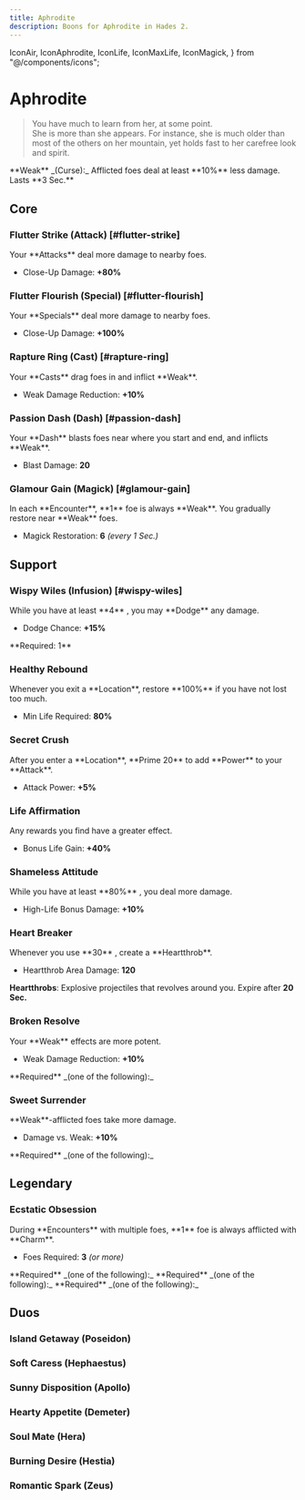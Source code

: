 ```yaml
---
title: Aphrodite
description: Boons for Aphrodite in Hades 2.
---
```


  IconAir,
  IconAphrodite,
  IconLife,
  IconMaxLife,
  IconMagick,
} from "@/components/icons";


# <IconAphrodite className="mb-2" /> Aphrodite

> You have much to learn from her, at some point.\
> She is more than she appears. For instance, she is much older than most of the
> others on her mountain, yet holds fast to her carefree look and spirit.

<Box className="mt-4">
  **Weak** _(Curse):_ Afflicted foes deal at least **10%** less damage. Lasts
  **3 Sec.**
</Box>

## Core

### Flutter Strike (Attack) [#flutter-strike]

<BoonTest boon={DbBoons.Aphrodite.flutterStrike}>
Your **Attacks** deal more damage to nearby foes.

- Close-Up Damage: **+80%**

</BoonTest>

### Flutter Flourish (Special) [#flutter-flourish]

<BoonTest boon={DbBoons.Aphrodite.flutterFlourish}>
Your **Specials** deal more damage to nearby foes.

- Close-Up Damage: **+100%**

</BoonTest>

### Rapture Ring (Cast) [#rapture-ring]

<BoonTest boon={DbBoons.Aphrodite.raptureRing}>
Your **Casts** drag foes in and inflict **Weak**.

- Weak Damage Reduction: **+10%**

</BoonTest>

### Passion Dash (Dash) [#passion-dash]

<BoonTest boon={DbBoons.Aphrodite.passionDash}>
Your **Dash** blasts foes near where you start and end, and inflicts **Weak**.

- Blast Damage: **20**

</BoonTest>

### Glamour Gain (Magick) [#glamour-gain]

<BoonTest boon={DbBoons.Aphrodite.glamourGain}>
In each **Encounter**, **1** foe is always **Weak**. You gradually restore <IconMagick /> near **Weak** foes.

- Magick Restoration: **6** _(every 1 Sec.)_

</BoonTest>

## Support

### <TextHighlight type="infusion">Wispy Wiles (Infusion)</TextHighlight> [#wispy-wiles]

<BoonTest boon={DbBoons.Aphrodite.wispyWiles}>
While you have at least **4** <IconAir />, you may **Dodge** any damage.

- Dodge Chance: **+15%**

</BoonTest>

<Callout>
  **Required: 1** <IconAir />
</Callout>

### Healthy Rebound

<BoonTest boon={DbBoons.Aphrodite.healthyRebound}>
Whenever you exit a **Location**, restore **100%** <IconLife /> if you have not lost too much.

- Min Life Required: **80%**

</BoonTest>

### Secret Crush

<BoonTest boon={DbBoons.Aphrodite.secretCrush}>
After you enter a **Location**, **Prime 20** <IconMagick /> to add **Power** to your **Attack**.

- Attack Power: **+5%**

</BoonTest>

### Life Affirmation

<BoonTest boon={DbBoons.Aphrodite.lifeAffirmation}>
Any <IconMaxLife /> rewards you find have a greater effect.

- Bonus Life Gain: **+40%**

</BoonTest>

### Shameless Attitude

<BoonTest boon={DbBoons.Aphrodite.shamelessAttitude}>
While you have at least **80%** <IconLife />, you deal more damage.

- High-Life Bonus Damage: **+10%**

</BoonTest>

### Heart Breaker

<BoonTest boon={DbBoons.Aphrodite.heartBreaker}>
Whenever you use **30** <IconMagick />, create a **Heartthrob**.

- Heartthrob Area Damage: **120**

**Heartthrobs**: Explosive projectiles that revolves around you. Expire after
**20 Sec.**

</BoonTest>

### Broken Resolve

<BoonTest boon={DbBoons.Aphrodite.brokenResolve}>
Your **Weak** effects are more potent.

- Weak Damage Reduction: **+10%**

</BoonTest>

<Callout>
  **Required** _(one of the following):_
  <BoonGrid
    boons={[
      DbBoons.Aphrodite.raptureRing,
      DbBoons.Aphrodite.passionDash,
      DbBoons.Aphrodite.glamourGain,
    ]}
  />
</Callout>

### Sweet Surrender

<BoonTest boon={DbBoons.Aphrodite.sweetSurrender}>
**Weak**-afflicted foes take more damage.

- Damage vs. Weak: **+10%**

</BoonTest>

<Callout>
  **Required** _(one of the following):_
  <BoonGrid
    boons={[
      DbBoons.Aphrodite.raptureRing,
      DbBoons.Aphrodite.passionDash,
      DbBoons.Aphrodite.glamourGain,
    ]}
  />
</Callout>

## <TextHighlight type="legendary">Legendary</TextHighlight>

### <TextHighlight type="legendary">Ecstatic Obsession</TextHighlight>

<BoonTest boon={DbBoons.Aphrodite.ecstaticObsession}>
During **Encounters** with multiple foes, **1** foe is always afflicted with **Charm**.

- Foes Required: **3** _(or more)_

</BoonTest>

<Callout>
  **Required** _(one of the following):_
  <BoonGrid
    boons={[DbBoons.Aphrodite.brokenResolve, DbBoons.Aphrodite.sweetSurrender]}
  />
</Callout>

<Callout>
  **Required** _(one of the following):_
  <BoonGrid
    boons={[
      DbBoons.Aphrodite.raptureRing,
      DbBoons.Aphrodite.passionDash,
      DbBoons.Aphrodite.glamourGain,
    ]}
  />
</Callout>

<Callout>
  **Required** _(one of the following):_
  <BoonGrid
    boons={[DbBoons.Aphrodite.flutterStrike, DbBoons.Aphrodite.flutterFlourish]}
  />
</Callout>

## <TextHighlight type="duo">Duos</TextHighlight>

### <TextHighlight type="duo">Island Getaway</TextHighlight> (Poseidon)

<IslandGetaway />

### <TextHighlight type="duo">Soft Caress</TextHighlight> (Hephaestus)

<SoftCaress />

### <TextHighlight type="duo">Sunny Disposition</TextHighlight> (Apollo)

<SunnyDisposition />

### <TextHighlight type="duo">Hearty Appetite</TextHighlight> (Demeter)

<HeartyAppetite />

### <TextHighlight type="duo">Soul Mate</TextHighlight> (Hera)

<SoulMate />

### <TextHighlight type="duo">Burning Desire</TextHighlight> (Hestia)

<BurningDesire />

### <TextHighlight type="duo">Romantic Spark</TextHighlight> (Zeus)

<RomanticSpark />
